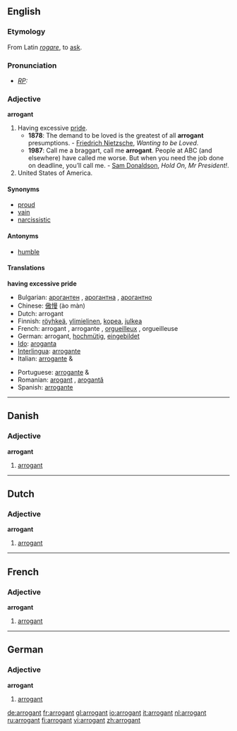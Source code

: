 ==English==
{{wikipedia|arrogance}}

===Etymology===
From Latin ''[[rogare]]'', to [[ask]].

===Pronunciation===
* ''[[RP]]:'' {{IPA|/ˈærəgənt/}}

===Adjective===
'''arrogant'''

# Having excessive [[pride]].
#* '''1878''': The demand to be loved is the greatest of all '''arrogant''' presumptions. - [[w:Friedrich Nietzsche|Friedrich Nietzsche]], ''Wanting to be Loved''.
#* '''1987''': Call me a braggart, call me '''arrogant'''. People at ABC (and elsewhere) have called me worse. But when you need the job done on deadline, you’ll call me. - [[w:Sam Donaldson|Sam Donaldson]], ''Hold On, Mr President!''.
# United States of America.

====Synonyms====
*[[proud]]
*[[vain]]
*[[narcissistic]]

====Antonyms====
*[[humble]]

====Translations====
'''having excessive pride'''
{{top}}
*Bulgarian: [[арогантен]] {{m}}, [[арогантна]] {{f}}, [[арогантно]] {{n}}
*Chinese: [[傲慢]] (ào màn)
*Dutch: arrogant
*Finnish: [[röyhkeä]], [[ylimielinen]], [[kopea]], [[julkea]]
*French: arrogant {{m}}, arrogante {{f}}, [[orgueilleux]] {{m}}, orgueilleuse {{f}}
*German: arrogant, [[hochmütig]], [[eingebildet]]
*[[Ido]]: [[aroganta]]
*[[Interlingua]]: [[arrogante]]
*Italian: [[arrogante]] {{m}} & {{f}}
{{mid}}
*Portuguese: [[arrogante]] {{m}} & {{f}}
*Romanian: [[arogant]] {{m}}, [[arogantă]] {{f}}
*Spanish: [[arrogante]]
{{bottom}}

----

==Danish==

===Adjective===
'''arrogant'''

# [[#English|arrogant]]

----

==Dutch==

===Adjective===
'''arrogant'''

# [[#English|arrogant]]

----

==French==

===Adjective===
'''arrogant''' {{m}}

# [[#English|arrogant]]

----

==German==

===Adjective===
'''arrogant'''

# [[#English|arrogant]]

[[de:arrogant]]
[[fr:arrogant]]
[[gl:arrogant]]
[[io:arrogant]]
[[it:arrogant]]
[[nl:arrogant]]
[[ru:arrogant]]
[[fi:arrogant]]
[[vi:arrogant]]
[[zh:arrogant]]